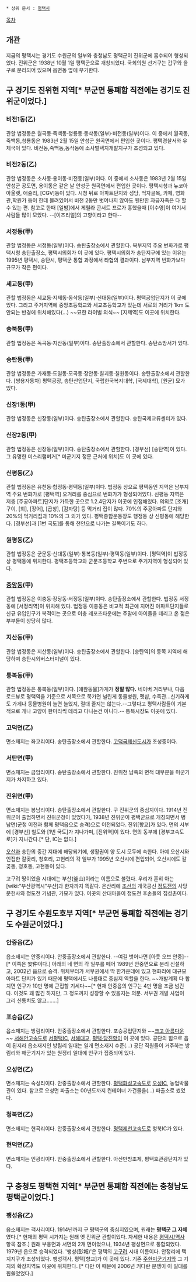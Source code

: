  * 상위 문서 : [[평택시]]

[[목차]]
== 개관 ==
지금의 평택시는 경기도 수원군의 일부와 충청남도 평택군이 진위군에 흡수되어 형성되었다. 진위군은 1938년 10월 1일 평택군으로 개칭되었다. 국회의원 선거구는 갑구와 을구로 분리되어 있으며 읍면동 옆에 부기한다.

== 구 경기도 진위현 지역[* 부군면 통폐합 직전에는 경기도 진위군이었다.] ==
=== 비전1동(乙) ===
관할 법정동은 월곡동·죽백동·청룡동·동삭동(일부)·비전동(일부)이다. 이 중에서 월곡동,죽백동,청룡동은 1983년 2월 15일 안성군 원곡면에서 편입한 곳이다. 평택경찰서와 우체국이 있다. 비전동,죽백동,동삭동에 소사벌택지개발지구가 조성되고 있다.

=== 비전2동(乙) ===
관할 법정동은 소사동·용이동·비전동(일부)이다. 이 중에서 소사동은 1983년 2월 15일 안성군 공도면, 용이동은 같은 날 안성군 원곡면에서 편입한 곳이다. 평택시청과 뉴코아 아울렛, 애슐리, [CGV]등이 있다. 시청 뒤로 아파트단지와 성당, 먹자골목, 카페, 영화관,학원가 등이 한데 몰려있어서 비전 2동만 벗어나지 않아도 웬만한 자급자족은 다 할수 있는 편. 참고로 한때 [일밤]에서 게릴라 콘서트 프로가 흥했을때 [이수영]이 여기서 사람들 많이 모았다. --[이즈리얼]의 고향이라고 한다--

=== 서정동(甲) ===
관할 법정동은 서정동(일부)이다. 송탄출장소에서 관할한다. 북부지역 주요 번화가로 평택시청 송탄출장소, 평택시의회가 이 곳에 있다. 평택시의회가 송탄지구에 있는 이유는 1995년 평택시, 송탄시, 평택군 통합 과정에서 타협의 결과이다. 남부지역 번화가보다 규모가 작은 편이다.

=== 세교동(甲) ===
관할 법정동은 세교동·지제동·동삭동(일부)·신대동(일부)이다. 평택공업단지가 이 곳에 있다. 그리고 주거지역에 중앙초등학교와 세교초등학교가 있는데 서로의 거리가 1km 도 안되는 반경에 위치해있다(…) ~~묘한 라이벌 의식~~ [지제역]도 이곳에 위치한다.

=== 송북동(甲) ===
관할 법정동은 독곡동·지산동(일부)이다. 송탄출장소에서 관할한다. 송탄소방서가 있다.

=== 송탄동(甲) ===
관할 법정동은 가재동·도일동·모곡동·장안동·칠괴동·칠원동이다. 송탄출장소에서 관할한다. [쌍용자동차] 평택공장, 송탄산업단지, 국립한국복지대학, [국제대학], [원균] 묘가 있다.

=== 신장1동(甲) ===
관할 법정동은 신장동(일부)이다. 송탄출장소에서 관할한다. 송탄국제교류센터가 있다.

=== 신장2동(甲) ===
관할 법정동은 신장동(일부)이다. 송탄출장소에서 관할한다. [경부선] [송탄역]이 있다. 그 유명한 미스리햄버거[* 미군기지 정문 근처에 위치]도 이 곳에 있다.

=== 신평동(乙) ===
관할 법정동은 유천동·합정동·평택동(일부)이다. 법정동 상으로 평택동인 지역은 남부지역 주요 번화가로 [평택역] 오거리를 중심으로 번화가가 형성되어있다. 신평동 지역은 저층 [주공아파트]단지가 가득한 곳으로 1.2.4단지가 이곳에 인접해있다. 의외로 [조개]구이, [회], [장어], [곱창], [감자탕] 등 먹거리 집이 많다. 70%의 주공아파트 단지와 20%의 먹거리집과 10%의 그 외가 있다. 평택종합운동장도 행정동 상 신평동에 해당한다. [경부선]과 [1번 국도]를 통해 천안으로 나가는 길목이기도 하다.

=== 원평동(乙) ===
관할 법정동은 군문동·신대동(일부)·통복동(일부)·평택동(일부)이다. [평택역]이 법정동 상 평택동에 위치한다. 평택초등학교와 군문초등학교 주변으로 주거지역이 형성되어 있다.

=== [[중앙동]](甲) ===
관할 법정동은 이충동·장당동·서정동(일부)이다. 송탄출장소에서 관할한다. 법정동 서정동에 [서정리역]이 위치해 있다. 법정동 이충동은 비교적 최근에 지어진 아파트단지들로 신규 유입인구가 북적이는 곳으로 이충 레포츠타운에는 주말에 아이들을 데리고 온 젊은 부부들이 상당히 많다.

=== 지산동(甲) ===
관할 법정동은 지산동(일부)이다. 송탄출장소에서 관할한다. [송탄역]의 동쪽 지역에 해당하며 송탄시외버스터미널이 있다.

=== 통복동(甲) ===
관할 법정동은 통복동(일부)이다. [애완동물]가게가 '''정말 많다.''' 네이버 거리뷰나, 다음 로드뷰로 평택역을 기준으로 서쪽으로 쭉가면 널린게 동물병원, 펫샵, 수족관...신기하게도 가게나 동물병원이 늘면 늘었지, 절대 줄지는 않는다.--그렇다고 평택사람들이 기본적으로 개나 고양이 한마리씩 데리고 다니는건 아니다.-- 통복시장도 이곳에 있다.

=== 고덕면(乙) ===
면소재지는 좌교리이다. 송탄출장소에서 관할한다. [[고덕국제신도시]]가 조성중이다.

=== 서탄면(甲) ===
면소재지는 금암리이다. 송탄출장소에서 관할한다. 진위천 남쪽의 면적 대부분을 미군기지가 차지하고 있다.

=== 진위면(甲) ===
면소재지는 봉남리이다. 송탄출장소에서 관할한다. 구 진위군의 중심지이다. 1914년 진위군이 출범하면서 진위군청이 있었다가, 1938년 진위군이 평택군으로 개칭되면서 병남면(군청 이전과 함께 평택읍으로 승격)으로 이전되었다. 진위[향교]가 있다. 면의 서부에 [경부선] 철도와 [1번 국도]가 지나가며, [진위역]이 있다. 면의 동부에 [경부고속도로]가 지나간다.[* 단, IC는 없다.]

[[오산시|오산]]과 송탄의 중간 지대에 해당되기에, 생활권이 양 도시 모두에 속한다. 아예 오산시와 인접한 갈곶리, 청호리, 고현리의 각 일부가 1995년 오산시에 편입되어, 오산시에도 갈곶동, 청호동, 고현동이 있다.

고구려 땅이었을 시대에는 부산(釜山)이라는 이름으로 불렸다. 우리가 흔히 아는 [wiki:"부산광역시"부산]과 한자까지 똑같다.
은산리에 [[조선]]의 개국공신 [[정도전]]의 사당 문헌사와 정도전 기념관, 가묘가 있다. 이곳의 산대마을이 정도전 후손들의 집성촌이다.  
== 구 경기도 수원도호부 지역[* 부군면 통폐합 직전에는 경기도 수원군이었다.] ==
=== 안중읍(乙) ===
읍소재지는 안중리이다. 안중출장소에서 관할한다. --여길 벗어나면 [아웃 오브 안중]--[* 이쪽은 安仲이다.] 아래의 네 면의 각 일부를 떼어 1989년 안중면으로 분리 신설하고, 2002년 읍으로 승격. 위치부터가 서부권에서 딱 한가운데에 있고 현화리에 대규모 아파트 단지가 있기 때문에 평택에서도 나름대로 중심지 역할을 한다. ~~개발계획 다 합치면 인구가 10만 명에 근접할 기세다~~[* 현재 안중읍의 인구는 4만 명을 조금 넘긴다. 이것도 꽤 많긴 하지만, 그 정도까지 성장할 수 있을지는 의문. 서부권 개발 사업이 그리 신통치도 않고…….]

=== 포승읍(乙) ===
읍소재지는 방림리이다. 안중출장소에서 관할한다. 포승공업단지와 ~~[[크고 아름다운]]~~ [[서해안고속도로]] [[서평택IC]], [[서해대교]], [[평택·당진항]]이 이 곳에 있다. 공단의 힘으로 읍이 된지라 읍소재지인 방림리 일대는 일개 면소재지 수준(...) 공단 직원들이 거주하는 방림리와 해군기지가 있는 원정리 일대에 인구가 집중되어 있다.

=== 오성면(乙) ===
면소재지는 숙성리이다. 안중출장소에서 관할한다. [[평택화성고속도로]] [[오성IC]], 농업박물관이 있다. 참고로 오성면 파출소는 00년도까지 컨테이너 가건물을(…) 파출소로 썼었다.

=== 청북면(乙) ===
면소재지는 현곡리이다. 안중출장소에서 관할한다. [[평택제천고속도로]] 청북IC가 있다.

=== 현덕면(乙) ===
면소재지는 인광리이다. 안중출장소에서 관할한다. 아산만방조제, 평택호관광단지가 있다.

== 구 충청도 평택현 지역[* 부군면 통폐합 직전에는 충청남도 평택군이었다.] ==
=== 팽성읍(乙) ===
읍소재지는 객사리이다. 1914년까지 구 평택군의 중심지였으며, 원래는 '''평택군 그 자체'''였다.[* 현재의 평택 시가지는 원래 옛 진위군 관할이었다. 자세한 내용은 [[평택시/역사]] 항목 참조.] 원래 부용면과 서면의 2개 면이었으나, 1934년 팽성면으로 통합되었다. 1979년 읍으로 승격되었다. '팽성(彭城)'은 평택의 [[고구려]] 시대 이름이다. 안정리에 택지지구가 조성되었다. 팽성객사, 평택[향교]가 이 곳에 있다. 기존 [[주한미군]]기지와 그 기지의 확장지역도 이곳에 위치한다. [* 다만 이 때문에 2006년 커다란 분쟁이 이 일대를 휩쓸었었다.]
